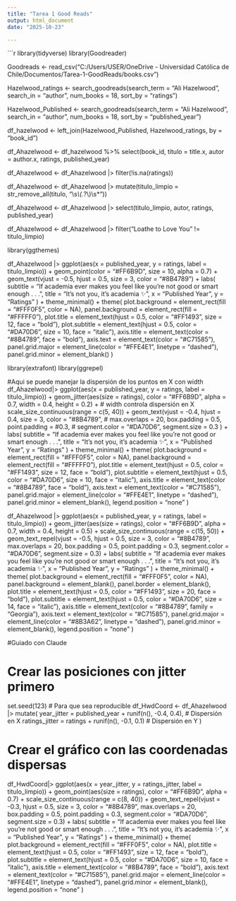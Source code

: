 ```yaml
---
title: "Tarea 1 Good Reads"
output: html_document
date: "2025-10-23"

---
```


```r
library(tidyverse)
library(Goodreader)

Goodreads <- read_csv("C:/Users/USER/OneDrive - Universidad Católica de Chile/Documentos/Tarea-1-GoodReads/books.csv")

Hazelwood_ratings <- search_goodreads(search_term = "Ali Hazelwood", search_in = "author", num_books = 18, sort_by = "ratings") 

Hazelwood_Published <- search_goodreads(search_term = "Ali Hazelwood", search_in = "author", num_books = 18, sort_by = "published_year") 

df_hazelwood <- left_join(Hazelwood_Published, Hazelwood_ratings, by = "book_id")

df_Ahazelwood <- df_hazelwood %>%
  select(book_id, 
         titulo = title.x, 
         autor = author.x, ratings, 
         published_year)

df_Ahazelwood <- df_Ahazelwood |> 
  filter(!is.na(ratings))

df_Ahazelwood <- df_Ahazelwood |> mutate(titulo_limpio = str_remove_all(titulo, "\\s*\\(.*?\\)\\s*"))

df_Ahazelwood <- df_Ahazelwood |> 
  select(titulo_limpio, autor, ratings, published_year)

df_Ahazelwood <- df_Ahazelwood |> 
 filter("Loathe to Love You" != titulo_limpio)

library(ggthemes)
  
df_Ahazelwood |> 
  ggplot(aes(x = published_year, y = ratings, label = titulo_limpio)) +
  geom_point(color = "#FF6B9D", size = 10, alpha = 0.7) +
  geom_text(vjust = -0.5, hjust = 0.5, size = 3, color = "#8B4789") +
  labs(
   subtitle = "If academia ever makes you feel like you're not good or smart enough . . .", title = "It's not you, it's academia ✨",
    x = "Published Year",
    y = "Ratings"
  ) +
  theme_minimal() +
  theme(
    plot.background = element_rect(fill = "#FFF0F5", color = NA),
    panel.background = element_rect(fill = "#FFFFF0"),
    plot.title = element_text(hjust = 0.5, color = "#FF1493", 
                              size = 12, face = "bold"),
    plot.subtitle = element_text(hjust = 0.5, color = "#DA70D6", 
                                 size = 10, face = "italic"),
    axis.title = element_text(color = "#8B4789", face = "bold"),
    axis.text = element_text(color = "#C71585"),
    panel.grid.major = element_line(color = "#FFE4E1", linetype = "dashed"),
    panel.grid.minor = element_blank()
  )

library(extrafont)
library(ggrepel)

#Aqui se puede manejar la dispersión de los puntos en X con width
df_Ahazelwood|> 
  ggplot(aes(x = published_year, y = ratings, label = titulo_limpio)) +
  geom_jitter(aes(size = ratings), color = "#FF6B9D", alpha = 0.7,
              width = 0.4, height = 0.2) +  # width controla dispersión en X
  scale_size_continuous(range = c(5, 40)) +
  geom_text(vjust = -0.4, hjust = 0.4, size = 3, color = "#8B4789",
#                  max.overlaps = 20, box.padding = 0.5, point.padding = #0.3,
#                  segment.color = "#DA70D6", segment.size = 0.3
                  ) +
  labs(
    subtitle = "If academia ever makes you feel like you're not good or smart enough . . .", 
    title = "It's not you, it's academia ✨",
    x = "Published Year",
    y = "Ratings"
  ) +
  theme_minimal() +
  theme(
    plot.background = element_rect(fill = "#FFF0F5", color = NA),
    panel.background = element_rect(fill = "#FFFFF0"),
    plot.title = element_text(hjust = 0.5, color = "#FF1493", 
                              size = 12, face = "bold"),
    plot.subtitle = element_text(hjust = 0.5, color = "#DA70D6", 
                                 size = 10, face = "italic"),
    axis.title = element_text(color = "#8B4789", face = "bold"),
    axis.text = element_text(color = "#C71585"),
    panel.grid.major = element_line(color = "#FFE4E1", linetype = "dashed"),
    panel.grid.minor = element_blank(),
    legend.position = "none"
  )


df_Ahazelwood |> 
  ggplot(aes(x = published_year, y = ratings, label = titulo_limpio)) +
  geom_jitter(aes(size = ratings), color = "#FF6B9D", alpha = 0.7,
              width = 0.4, height = 0.5) +
  scale_size_continuous(range = c(15, 50)) +
  geom_text_repel(vjust = -0.5, hjust = 0.5, size = 3, color = "#8B4789",
                  max.overlaps = 20, box.padding = 0.5, point.padding = 0.3,
                  segment.color = "#DA70D6", segment.size = 0.3) +
  labs(
    subtitle = "If academia ever makes you feel like you're not good or smart enough . . .", 
    title = "It's not you, it's academia ✨",
    x = "Published Year",
    y = "Ratings"
  ) +
  theme_minimal() +
  theme(
    plot.background = element_rect(fill = "#FFF0F5", color = NA),
    panel.background = element_blank(),
    panel.border = element_blank(),
    plot.title = element_text(hjust = 0.5, color = "#FF1493", 
                              size = 20, face = "bold"),
    plot.subtitle = element_text(hjust = 0.5, color = "#DA70D6", 
                                 size = 14, face = "italic"),
    axis.title = element_text(color = "#8B4789", family = "Georgia"),
    axis.text = element_text(color = "#C71585"),
    panel.grid.major = element_line(color = "#8B3A62", linetype = "dashed"),
    panel.grid.minor = element_blank(), 
    legend.position = "none"
  )

#Guiado con Claude

# Crear las posiciones con jitter primero
set.seed(123)  # Para que sea reproducible
df_HwdCoord <- df_Ahazelwood |> 
  mutate(
    year_jitter = published_year + runif(n(), -0.4, 0.4),    # Dispersión en X
    ratings_jitter = ratings + runif(n(), -0.1, 0.1)         # Dispersión en Y
  )

# Crear el gráfico con las coordenadas dispersas
df_HwdCoord|> 
  ggplot(aes(x = year_jitter, y = ratings_jitter, label = titulo_limpio)) +
  geom_point(aes(size = ratings), color = "#FF6B9D", alpha = 0.7) +
  scale_size_continuous(range = c(8, 40)) +
  geom_text_repel(vjust = -0.3, hjust = 0.5, size = 3, color = "#8B4789",
                  max.overlaps = 20, box.padding = 0.5, point.padding = 0.3,
                  segment.color = "#DA70D6", segment.size = 0.3) +
  labs(
    subtitle = "If academia ever makes you feel like you're not good or smart enough . . .", 
    title = "It's not you, it's academia ✨",
    x = "Published Year",
    y = "Ratings"
  ) +
  theme_minimal() +
  theme(
    plot.background = element_rect(fill = "#FFF0F5", color = NA),
    plot.title = element_text(hjust = 0.5, color = "#FF1493", 
                              size = 12, face = "bold"),
    plot.subtitle = element_text(hjust = 0.5, color = "#DA70D6", 
                                 size = 10, face = "italic"),
    axis.title = element_text(color = "#8B4789", face = "bold"),
    axis.text = element_text(color = "#C71585"),
    panel.grid.major = element_line(color = "#FFE4E1", linetype = "dashed"),
    panel.grid.minor = element_blank(),
    legend.position = "none"
  )



